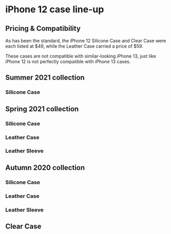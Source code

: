 
# iPhone 12 case line-up

## Pricing & Compatibility

As has been the standard, the iPhone 12 Silicone Case and Clear Case were each listed at \$49, while the Leather Case carried a price of \$59.

These cases are not compatible with similar-looking iPhone 13, just like iPhone 12 is not perfectly compatible with iPhone 13 cases.

## Summer 2021 collection

### Silicone Case

<CaseTableTabs series="iPhone 12" season="Summer 2021" material="Silicone Case" />

## Spring 2021 collection

### Silicone Case

<CaseTableTabs series="iPhone 12" season="Spring 2021" material="Silicone Case" />

### Leather Case

<CaseTableTabs series="iPhone 12" season="Spring 2021" material="Leather Case" />

### Leather Sleeve

<CaseTableTabs series="iPhone 12" season="Spring 2021" material="Leather Sleeve" />

## Autumn 2020 collection

### Silicone Case

<CaseTableTabs series="iPhone 12" season="Autumn 2020" material="Silicone Case" />

### Leather Case

<CaseTableTabs series="iPhone 12" season="Autumn 2020" material="Leather Case" />

### Leather Sleeve

<CaseTableTabs series="iPhone 12" season="Autumn 2020" material="Leather Sleeve" />

## Clear Case

<CaseTableTabs series="iPhone 12" season="Autumn 2020" material="Clear Case" />
